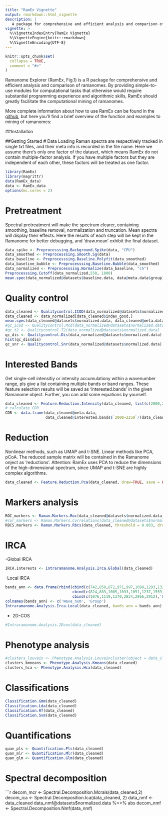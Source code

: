 ```yaml
---
title: "RamEx Vignette"
output: rmarkdown::html_vignette
description: |
   A package for comprehensive and efficient analysis and comparison of ramanomes.
vignette: >
  %\VignetteIndexEntry{RamEx Vignette}
  %\VignetteEngine{knitr::rmarkdown}
  %\VignetteEncoding{UTF-8}
---
```


```r
knitr::opts_chunk$set(
  collapse = TRUE,
  comment = "#>"
)
```

Ramanome Explorer (RamEx, Fig.1) is a R package for comprehensive and efficient analysis and comparison of ramanomes.
By providing simple-to-use modules for computational tasks that otherwise would require substantial programming experience and algorithmic skills, RamEx should greatly facilitate the computational mining of ramanomes.

More complete information about how to use RamEx can be found in the [github](https://github.com/qibebt-bioinfo/RamEx), but here you'll find a brief overview of the function and examples to mining of ramanomes:

##Installaiton



##Getting Started
# Data Loading
Raman spectra are respectively tracked in single txt files, and their meta info is recorded in the file name.
Here we assume there's only one factor of the dataset, which means RamEx do not contain multiple-factor analysis. If you have multiple factors but they are independent of each other, these factors will be treated as one factor.
```r
library(RamEx)
library(magrittr)
data(RamEx_data)
data <- RamEx_data
options(mc.cores = 2)
```
# Pretreatment
Spectral pretreatment will make the spectrum clearer, containing smoothing, baseline removal, normalization and truncation.
Mean spectra will display their effects.
Here the results of each step will be kept in the Ramanome for better debugging, and 'draw.mean' exhibit the final dataset.
```r
data_spike <- Preprocesssing.Background.Spike(data, "CPU") 
data_smoothed <- Preprocesssing.Smooth.Sg(data) 
data_baseline <- Preprocesssing.Baseline.Polyfit(data_smoothed)
data_baseline_bubble <- Preprocesssing.Baseline.Bubble(data_smoothed)
data_normalized <- Preprocesssing.Normalize(data_baseline, "ch")
Preprocesssing.Cutoff(data_normalized,550, 1800)
mean.spec(data_normalized@datasets$baseline.data, data@meta.data$group) 
```
# Quality control
```r
data_cleaned <- Qualitycontrol.ICOD(data_normalized@datasets$normalized.data,var_tol = 0.4)
data_cleaned <- data_normalized[data_cleaned$index_good,] 
mean.spec(data_cleaned@datasets$normalized.data, data_cleaned@meta.data$group)
#qc_icod <- Qualitycontrol.Mcd(data_normalized@datasets$normalized.data)
#qc_t2 <- Qualitycontrol.T2(data_normalized@datasets$normalized.data) 
qc_dis <- Qualitycontrol.Dis(data_normalized@datasets$normalized.data)
hist(qc_dis$dis)
qc_snr <- Qualitycontrol.Snr(data_normalized@datasets$normalized.data) 
```

# Interested Bands
Get single-cell intensitiy or intensity accumulationy within a wavenumber range, pls give a list containing multiple bands or band ranges. These feature selection results will be saved as 'interested.bands' in the given Ramanome object. Further, you can add some equations by yourself. 
```r
data_cleaned <- Feature.Reduction.Intensity(data_cleaned, list(c(2000,2250),c(2750,3050), 1450, 1665))
# calculate CDR
CDR <- data.frame(data_cleaned@meta.data, 
                  data_cleaned@interested.bands$`2000~2250`/(data_cleaned@interested.bands$`2000~2250` + data_cleaned@interested.bands$`2750~3050`))
```

# Reduction
Nonlinear methods, such as UMAP and t-SNE. Linear methods like PCA, pCoA. The reduced sample matrix will be contained in the Ramanome onject as 'reductions'. Attention: RamEx uses PCA to reduce the dimensions of the high-dimensional spectrum, since UMAP and t-SNE are highly complex algorithms.
```r
data_cleaned <- Feature.Reduction.Pca(data_cleaned, draw=TRUE, save = FALSE) %>% Feature.Reduction.Pcoa(., draw=TRUE, save = FALSE) %>% Feature.Reduction.Tsne(., draw=TRUE, save = FALSE) %>% Feature.Reduction.Umap(., draw=TRUE, save=FALSE) #
``` 

# Markers analysis
```r
ROC_markers <- Raman.Markers.Roc(data_cleaned@datasets$normalized.data[,sample(1:1000, 50)],data_cleaned@meta.data$group) 
#cor_markers <- Raman.Markers.Correlations(data_cleaned@datasets$normalized.data[,sample(1:1000, 50)],as.numeric(data_cleaned@meta.data$group), min.cor = 0.6)
RBCS.markers <- Raman.Markers.Rbcs(data_cleaned, threshold = 0.003, draw = FALSE) 
```
# IRCA
-Global IRCA
```r
IRCA.interests <- Intraramanome.Analysis.Irca.Global(data_cleaned)
```
-Local IRCA
```r
bands_ann <- data.frame(rbind(cbind(c(742,850,872,971,997,1098,1293,1328,1426,1576),'Nucleic acid'),
                              cbind(c(824,883,1005,1033,1051,1237,1559,1651),'Protein'),
                              cbind(c(1076,1119,1370,2834,2866,2912),'Lipids')))
colnames(bands_ann) <- c('Wave_num', 'Group')
Intraramanome.Analysis.Irca.Local(data_cleaned, bands_ann = bands_ann)
```
- 2D-COS
```r
#Intraramanome.Analysis.2Dcos(data_cleaned) 
```
# Phenotype analysis
```r
#clusters_louvain <- Phenotype.Analysis.Louvaincluster(object = data_cleaned, resolutions = c(0.8)) 
clusters_kmneans <- Phenotype.Analysis.Kmeans(data_cleaned)
clusters_hca <- Phenotype.Analysis.Hca(data_cleaned) 
```

# Classifications
```r
Classification.Gmm(data_cleaned) 
Classification.Lda(data_cleaned)
Classification.Rf(data_cleaned)
Classification.Svm(data_cleaned)
```
# Quantifications
```r
quan_pls <- Quantification.Pls(data_cleaned)
quan_mlr <- Quantification.Mlr(data_cleaned)
quan_glm <- Quantification.Glm(data_cleaned)
```

# Spectral decomposition
```r
decom_mcr <- Spectral.Decomposition.Mcrals(data_cleaned,2)
decom_ica <- Spectral.Decomposition.Ica(data_cleaned, 2) 
data_nmf <- data_cleaned
data_nmf@datasets$normalized.data %<>% abs
decom_nmf <- Spectral.Decomposition.Nmf(data_nmf)
